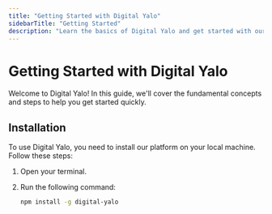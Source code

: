 ```yaml
---
title: "Getting Started with Digital Yalo"
sidebarTitle: "Getting Started"
description: "Learn the basics of Digital Yalo and get started with our platform."
---
```


# Getting Started with Digital Yalo

Welcome to Digital Yalo! In this guide, we'll cover the fundamental concepts and steps to help you get started quickly.

## Installation

To use Digital Yalo, you need to install our platform on your local machine. Follow these steps:

1. Open your terminal.

2. Run the following command:

   ```bash
   npm install -g digital-yalo
